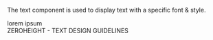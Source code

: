 
The text component is used to display text with a specific font & style.

<Canvas>
  <div style={{ height: '300px', display: 'inline-flex'}}>
    <ods-text>lorem ipsum</ods-text>
  </div>
</Canvas>

<div>
<osds-button color="primary" variant="ghost" href="https://zeroheight.com/6fc8a63f7/p/5546ea-text/b/40a887" target="_blank">
    ZEROHEIGHT - TEXT DESIGN GUIDELINES &nbsp;
    <osds-text name="external-link" color="primary" size="xs"></osds-text>
  </osds-button>
</div>
